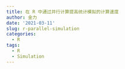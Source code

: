 ```yaml
---
title: 在 R 中通过并行计算提高统计模拟的计算速度
author: 金力
date: '2021-03-11'
slug: r-parallel-simulation
categories:
  - R
tags:
  - R
  - Simulation
---
```

